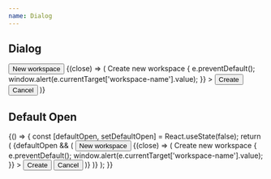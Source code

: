 ```yaml
---
name: Dialog
---
```



## Dialog

<Playground>
  <Box p="$8">
    <Dialog.Trigger>
      <Button>New workspace</Button>
      {(close) => (
        <Dialog.Modal>
          <Heading>Create new workspace</Heading>
          <Box
            pt="$4"
            as="form"
            onSubmit={(e) => {
              e.preventDefault();
              window.alert(e.currentTarget['workspace-name'].value);
            }}
          >
            <TextField placeholder="Carefive" name="workspace-name" label="Workspace name" />
            <Box pb="$10" />
            <Flex flow="row-reverse" space="sm">
              <Button type="submit">Create</Button>
              <Button onClick={close} variant="flat">
                Cancel
              </Button>
            </Flex>
          </Box>
        </Dialog.Modal>
      )}
    </Dialog.Trigger>
  </Box>
</Playground>

## Default Open

<Playground>
  {() => {
    const [defaultOpen, setDefaultOpen] = React.useState(false);
    return (
      <Box p="$8">
        <Flex flow="row" cross="center" main="start" space="sm">
          <Box>
            <Switch label="Default open" value={defaultOpen} onChange={setDefaultOpen} />
          </Box>
          {defaultOpen && (
            <Dialog.Trigger defaultOpen={defaultOpen}>
              <Button>New workspace</Button>
              {(close) => (
                <Dialog.Modal>
                  <Heading>Create new workspace</Heading>
                  <Box
                    pt="$4"
                    as="form"
                    onSubmit={(e) => {
                      e.preventDefault();
                      window.alert(e.currentTarget['workspace-name'].value);
                    }}
                  >
                    <TextField placeholder="Carefive" name="workspace-name" label="Workspace name" />
                    <Box pb="$10" />
                    <Flex flow="row-reverse" space="sm">
                      <Button type="submit">Create</Button>
                      <Button onClick={close} variant="flat">
                        Cancel
                      </Button>
                    </Flex>
                  </Box>
                </Dialog.Modal>
              )}
            </Dialog.Trigger>
          )}
        </Flex>
      </Box>
    );
  }}
</Playground>
